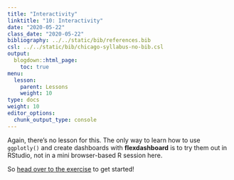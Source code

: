 ```yaml
---
title: "Interactivity"
linktitle: "10: Interactivity"
date: "2020-05-22"
class_date: "2020-05-22"
bibliography: ../../static/bib/references.bib
csl: ../../static/bib/chicago-syllabus-no-bib.csl
output:
  blogdown::html_page:
    toc: true
menu:
  lesson:
    parent: Lessons
    weight: 10
type: docs
weight: 10
editor_options: 
  chunk_output_type: console
---
```


Again, there's no lesson for this. The only way to learn how to use `ggplotly()` and create dashboards with **flexdashboard** is to try them out in RStudio, not in a mini browser-based R session here.

So [head over to the exercise](/assignment/10-exercise/) to get started!
